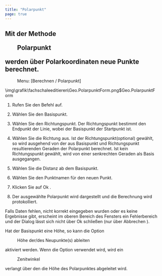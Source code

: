 ```yaml
---
title: "Polarpunkt"
page: true
---
```

## Mit der Methode  <Menu>Polarpunkt</Menu>  werden &#252;ber Polarkoordinaten neue Punkte berechnet.
 <Menu> Menu: [Berechnen / Polarpunkt] </Menu><Image>\img\grafik\fachschaleeditieren\Geo.PolarpunktForm.png$Geo.PolarpunktForm</Image>


1.  Rufen Sie den Befehl auf.

2. W&#228;hlen Sie den Basispunkt.

3. W&#228;hlen Sie den Richtungspunkt. Der Richtungspunkt bestimmt den Endpunkt der Linie, wobei der Basispunkt der Startpunkt ist. 

4. W&#228;hlen Sie die Richtung aus. Ist der Richtungspunkt(optional) gew&#228;hlt, so wird ausgehend von der aus Basispunkt und Richtungspunkt resultierenden Geraden der Polarpunkt berechnet. Ist kein Richtungspunkt gew&#228;hlt, wird von einer senkrechten Geraden als Basis ausgegangen.

5. W&#228;hlen Sie die Distanz ab dem Basispunkt.

6.  W&#228;hlen Sie den Punktnamen f&#252;r den neuen Punkt.

7. Klicken Sie auf <Border>  Ok   </Border> .

8. Der ausgew&#228;hlte Polarpunkt wird dargestellt und die Berechnung wird protokolliert.




Falls Daten fehlen, nicht korrekt eingegeben wurden oder es keine Ergebnisse gibt, erscheint im oberen Bereich des Fensters ein Fehlerbereich und der Dialog l&#228;sst sich nicht &#252;ber  <Border>   Ok   </Border>  schlie&#223;en (nur &#252;ber   <Border>Abbrechen</Border> ).

Hat der Basispunkt eine H&#246;he, so kann die Option  <Menu>Höhe der/des Neupunkte(s) ableiten</Menu>  aktiviert werden. Wenn die Option verwendet wird, wird ein  <Menu>Zenitwinkel</Menu>  verlangt &#252;ber den die H&#246;he des Polarpunktes abgeleitet wird.